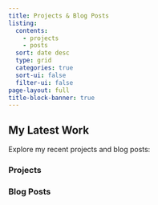 ```yaml
---
title: Projects & Blog Posts
listing:
  contents: 
    - projects
    - posts 
  sort: date desc
  type: grid
  categories: true
  sort-ui: false
  filter-ui: false
page-layout: full
title-block-banner: true
---
```


## My Latest Work

Explore my recent projects and blog posts:

### Projects

::: {.project-list filter="projects"}
::: 

### Blog Posts

::: {.posts-list filter="posts"}
::: 
